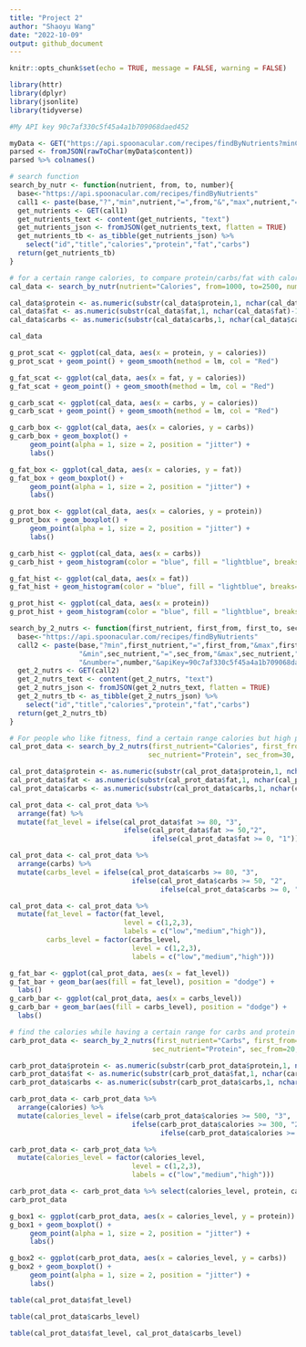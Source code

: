 ```yaml
---
title: "Project 2"
author: "Shaoyu Wang"
date: "2022-10-09"
output: github_document
---
```


```r
knitr::opts_chunk$set(echo = TRUE, message = FALSE, warning = FALSE)
```


```r
library(httr)
library(dplyr)
library(jsonlite)
library(tidyverse)
```


```r
#My API key 90c7af330c5f45a4a1b709068daed452 

myData <- GET("https://api.spoonacular.com/recipes/findByNutrients?minCarbs=10&maxCarbs=50&number=30&apiKey=90c7af330c5f45a4a1b709068daed452")
parsed <- fromJSON(rawToChar(myData$content))
parsed %>% colnames()
```


```r
# search function
search_by_nutr <- function(nutrient, from, to, number){
  base<-"https://api.spoonacular.com/recipes/findByNutrients"
  call1 <- paste(base,"?","min",nutrient,"=",from,"&","max",nutrient,"=",to,"&number=",number,"&apiKey=90c7af330c5f45a4a1b709068daed452",sep="")
  get_nutrients <- GET(call1)
  get_nutrients_text <- content(get_nutrients, "text")
  get_nutrients_json <- fromJSON(get_nutrients_text, flatten = TRUE)
  get_nutrients_tb <- as_tibble(get_nutrients_json) %>%
    select("id","title","calories","protein","fat","carbs")
  return(get_nutrients_tb)
}
```


```r
# for a certain range calories, to compare protein/carbs/fat with calories, find which one the more related to calories.
cal_data <- search_by_nutr(nutrient="Calories", from=1000, to=2500, number=100)

cal_data$protein <- as.numeric(substr(cal_data$protein,1, nchar(cal_data$protein)-1))
cal_data$fat <- as.numeric(substr(cal_data$fat,1, nchar(cal_data$fat)-1))
cal_data$carbs <- as.numeric(substr(cal_data$carbs,1, nchar(cal_data$carbs)-1))

cal_data
```


```r
g_prot_scat <- ggplot(cal_data, aes(x = protein, y = calories))
g_prot_scat + geom_point() + geom_smooth(method = lm, col = "Red")

g_fat_scat <- ggplot(cal_data, aes(x = fat, y = calories))
g_fat_scat + geom_point() + geom_smooth(method = lm, col = "Red")

g_carb_scat <- ggplot(cal_data, aes(x = carbs, y = calories))
g_carb_scat + geom_point() + geom_smooth(method = lm, col = "Red")
```


```r
g_carb_box <- ggplot(cal_data, aes(x = calories, y = carbs))
g_carb_box + geom_boxplot() +
     geom_point(alpha = 1, size = 2, position = "jitter") +
     labs()

g_fat_box <- ggplot(cal_data, aes(x = calories, y = fat))
g_fat_box + geom_boxplot() +
     geom_point(alpha = 1, size = 2, position = "jitter") +
     labs()

g_prot_box <- ggplot(cal_data, aes(x = calories, y = protein))
g_prot_box + geom_boxplot() +
     geom_point(alpha = 1, size = 2, position = "jitter") +
     labs()
```


```r
g_carb_hist <- ggplot(cal_data, aes(x = carbs)) 
g_carb_hist + geom_histogram(color = "blue", fill = "lightblue", breaks=c(0,10,20,30,40,50,60,70,80,90,100), size = 1, binwidth = 2)

g_fat_hist <- ggplot(cal_data, aes(x = fat)) 
g_fat_hist + geom_histogram(color = "blue", fill = "lightblue", breaks=c(0,10,20,30,40,50,60,70,80,90,100), size = 1, binwidth = 2)

g_prot_hist <- ggplot(cal_data, aes(x = protein)) 
g_prot_hist + geom_histogram(color = "blue", fill = "lightblue", breaks=c(0,10,20,30,40,50,60,70,80,90,100), size = 1, binwidth = 2)
```


```r
search_by_2_nutrs <- function(first_nutrient, first_from, first_to, sec_nutrient, sec_from, sec_to, number){
  base<-"https://api.spoonacular.com/recipes/findByNutrients"
  call2 <- paste(base,"?min",first_nutrient,"=",first_from,"&max",first_nutrient,"=", first_to,
                 "&min",sec_nutrient,"=",sec_from,"&max",sec_nutrient,"=", sec_to,
                 "&number=",number,"&apiKey=90c7af330c5f45a4a1b709068daed452",sep="")
  get_2_nutrs <- GET(call2)
  get_2_nutrs_text <- content(get_2_nutrs, "text")
  get_2_nutrs_json <- fromJSON(get_2_nutrs_text, flatten = TRUE)
  get_2_nutrs_tb <- as_tibble(get_2_nutrs_json) %>%
    select("id","title","calories","protein","fat","carbs")
  return(get_2_nutrs_tb)
}
```


```r
# For people who like fitness, find a certain range calories but high protein
cal_prot_data <- search_by_2_nutrs(first_nutrient="Calories", first_from=1000, first_to=2500,
                                  sec_nutrient="Protein", sec_from=30, sec_to=100, number=100)

cal_prot_data$protein <- as.numeric(substr(cal_prot_data$protein,1, nchar(cal_prot_data$protein)-1))
cal_prot_data$fat <- as.numeric(substr(cal_prot_data$fat,1, nchar(cal_prot_data$fat)-1))
cal_prot_data$carbs <- as.numeric(substr(cal_prot_data$carbs,1, nchar(cal_prot_data$carbs)-1))

cal_prot_data <- cal_prot_data %>% 
  arrange(fat) %>% 
  mutate(fat_level = ifelse(cal_prot_data$fat >= 80, "3",
                            ifelse(cal_prot_data$fat >= 50,"2",
                                   ifelse(cal_prot_data$fat >= 0, "1"))))

cal_prot_data <- cal_prot_data %>% 
  arrange(carbs) %>% 
  mutate(carbs_level = ifelse(cal_prot_data$carbs >= 80, "3",
                              ifelse(cal_prot_data$carbs >= 50, "2",
                                     ifelse(cal_prot_data$carbs >= 0, "1"))))

cal_prot_data <- cal_prot_data %>% 
  mutate(fat_level = factor(fat_level,
                            level = c(1,2,3),
                            labels = c("low","medium","high")),
         carbs_level = factor(carbs_level,
                              level = c(1,2,3),
                              labels = c("low","medium","high")))

```



```r
g_fat_bar <- ggplot(cal_prot_data, aes(x = fat_level))
g_fat_bar + geom_bar(aes(fill = fat_level), position = "dodge") +
  labs()
g_carb_bar <- ggplot(cal_prot_data, aes(x = carbs_level))
g_carb_bar + geom_bar(aes(fill = carbs_level), position = "dodge") +
  labs()
```

```r
# find the calories while having a certain range for carbs and protein
carb_prot_data <- search_by_2_nutrs(first_nutrient="Carbs", first_from=10, first_to=20,
                                   sec_nutrient="Protein", sec_from=20, sec_to=30, number=100)

carb_prot_data$protein <- as.numeric(substr(carb_prot_data$protein,1, nchar(carb_prot_data$protein)-1))
carb_prot_data$fat <- as.numeric(substr(carb_prot_data$fat,1, nchar(carb_prot_data$fat)-1))
carb_prot_data$carbs <- as.numeric(substr(carb_prot_data$carbs,1, nchar(carb_prot_data$carbs)-1))

carb_prot_data <- carb_prot_data %>% 
  arrange(calories) %>% 
  mutate(calories_level = ifelse(carb_prot_data$calories >= 500, "3",
                              ifelse(carb_prot_data$calories >= 300, "2",
                                     ifelse(carb_prot_data$calories >= 100, "1"))))

carb_prot_data <- carb_prot_data %>% 
  mutate(calories_level = factor(calories_level,
                              level = c(1,2,3),
                              labels = c("low","medium","high")))

carb_prot_data <- carb_prot_data %>% select(calories_level, protein, carbs)
carb_prot_data
```

```r
g_box1 <- ggplot(carb_prot_data, aes(x = calories_level, y = protein))
g_box1 + geom_boxplot() +
     geom_point(alpha = 1, size = 2, position = "jitter") +
     labs()

g_box2 <- ggplot(carb_prot_data, aes(x = calories_level, y = carbs))
g_box2 + geom_boxplot() +
     geom_point(alpha = 1, size = 2, position = "jitter") +
     labs()

```



```r
table(cal_prot_data$fat_level)
```

```r
table(cal_prot_data$carbs_level)
```

```r
table(cal_prot_data$fat_level, cal_prot_data$carbs_level)
```


